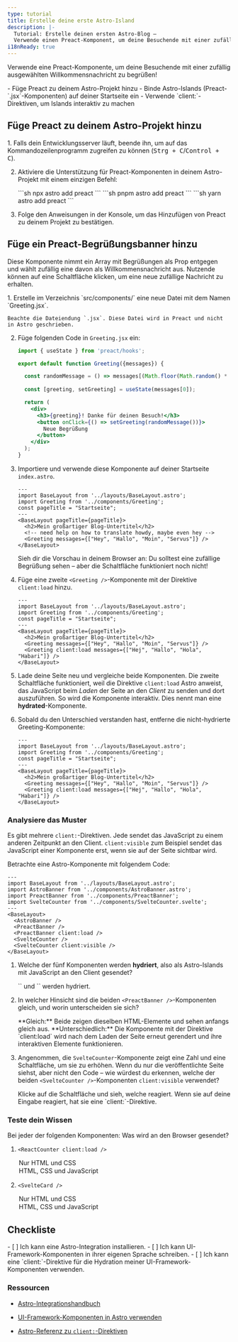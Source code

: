 ```yaml
---
type: tutorial
title: Erstelle deine erste Astro-Island
description: |-
  Tutorial: Erstelle deinen ersten Astro-Blog —
  Verwende einen Preact-Komponent, um deine Besuchende mit einer zufällig ausgewählten Begrüßung zu empfangen
i18nReady: true
---
```



 Verwende eine Preact-Komponente, um deine Besuchende mit einer zufällig ausgewählten Willkommensnachricht zu begrüßen!

<PreCheck>
  - Füge Preact zu deinem Astro-Projekt hinzu
  - Binde Astro-Islands (Preact-`.jsx`-Komponenten) auf deiner Startseite ein
  - Verwende `client:`-Direktiven, um Islands interaktiv zu machen
</PreCheck>

## Füge Preact zu deinem Astro-Projekt hinzu

<Steps>
1. Falls dein Entwicklungsserver läuft, beende ihn, um auf das Kommandozeilen&shy;programm zugreifen zu können (<kbd>Strg + C</kbd>/<kbd>Control + C</kbd>).

2. Aktiviere die Unterstützung für Preact-Komponenten in deinem Astro-Projekt mit einem einzigen Befehl:

    <PackageManagerTabs>
      <Fragment slot="npm">
        ```sh
        npx astro add preact
        ```
      </Fragment>
      <Fragment slot="pnpm">
        ```sh
        pnpm astro add preact
        ```
      </Fragment>
      <Fragment slot="yarn">
        ```sh
        yarn astro add preact
        ```
      </Fragment>
    </PackageManagerTabs>

3. Folge den Anweisungen in der Konsole, um das Hinzufügen von Preact zu deinem Projekt zu bestätigen.
</Steps>

## Füge ein Preact-Begrüßungsbanner hinzu

Diese Komponente nimmt ein Array mit Begrüßungen als Prop entgegen und wählt zufällig eine davon als Willkommensnachricht aus. Nutzende können auf eine Schaltfläche klicken, um eine neue zufällige Nachricht zu erhalten.

<Steps>
1. Erstelle im Verzeichnis `src/components/` eine neue Datei mit dem Namen `Greeting.jsx`.

    Beachte die Dateiendung `.jsx`. Diese Datei wird in Preact und nicht in Astro geschrieben.

2. Füge folgenden Code in `Greeting.jsx` ein:

    ```jsx title="src/components/Greeting.jsx"
    import { useState } from 'preact/hooks';

    export default function Greeting({messages}) {

      const randomMessage = () => messages[(Math.floor(Math.random() * messages.length))];
      
      const [greeting, setGreeting] = useState(messages[0]);

      return (
        <div> 
          <h3>{greeting}! Danke für deinen Besuch!</h3>
          <button onClick={() => setGreeting(randomMessage())}>
            Neue Begrüßung
          </button>
        </div>
      );
    }
    ```

3. Importiere und verwende diese Komponente auf deiner Startseite `index.astro`.

    ```astro title="src/pages/index.astro" ins={3,8}
    ---
    import BaseLayout from '../layouts/BaseLayout.astro';
    import Greeting from '../components/Greeting';
    const pageTitle = "Startseite";
    ---
    <BaseLayout pageTitle={pageTitle}>
      <h2>Mein großartiger Blog-Untertitel</h2>
      <!-- need help on how to translate howdy, maybe even hey -->
      <Greeting messages={["Hey", "Hallo", "Moin", "Servus"]} />
    </BaseLayout>
    ```

    Sieh dir die Vorschau in deinem Browser an: Du solltest eine zufällige Begrüßung sehen – aber die Schaltfläche funktioniert noch nicht!


4. Füge eine zweite `<Greeting />`-Komponente mit der Direktive `client:load` hinzu.

    ```astro title="src/pages/index.astro" ins={9} "client:load"
    ---
    import BaseLayout from '../layouts/BaseLayout.astro';
    import Greeting from '../components/Greeting';
    const pageTitle = "Startseite";
    ---
    <BaseLayout pageTitle={pageTitle}>
      <h2>Mein großartiger Blog-Untertitel</h2>
      <Greeting messages={["Hey", "Hallo", "Moin", "Servus"]} />
      <Greeting client:load messages={["Hej", "Hallo", "Hola", "Habari"]} />
    </BaseLayout>
    ```

  5. Lade deine Seite neu und vergleiche beide Komponenten. Die zweite Schaltfläche funktioniert, weil die Direktive `client:load` Astro anweist, das JavaScript beim _Laden_ der Seite an den _Client_ zu senden und dort auszuführen. So wird die Komponente interaktiv. Dies nennt man eine **hydrated**-Komponente.
  
  6. Sobald du den Unterschied verstanden hast, entferne die nicht-hydrierte Greeting-Komponente:

      ```astro title="src/pages/index.astro" del={8} "client:load"
      ---
      import BaseLayout from '../layouts/BaseLayout.astro';
      import Greeting from '../components/Greeting';
      const pageTitle = "Startseite";
      ---
      <BaseLayout pageTitle={pageTitle}>
        <h2>Mein großartiger Blog-Untertitel</h2>
        <Greeting messages={["Hey", "Hallo", "Moin", "Servus"]} />
        <Greeting client:load messages={["Hej", "Hallo", "Hola", "Habari"]} />
      </BaseLayout>
      ```
</Steps>

<Box icon="question-mark">

### Analysiere das Muster

Es gibt mehrere `client:`-Direktiven. Jede sendet das JavaScript zu einem anderen Zeitpunkt an den Client. `client:visible` zum Beispiel sendet das JavaScript einer Komponente erst, wenn sie auf der Seite sichtbar wird.

Betrachte eine Astro-Komponente mit folgendem Code:

```astro
---
import BaseLayout from '../layouts/BaseLayout.astro';
import AstroBanner from '../components/AstroBanner.astro';
import PreactBanner from '../components/PreactBanner';
import SvelteCounter from '../components/SvelteCounter.svelte';
---
<BaseLayout>
  <AstroBanner />
  <PreactBanner />
  <PreactBanner client:load />
  <SvelteCounter />
  <SvelteCounter client:visible />
</BaseLayout>
```

1. Welche der fünf Komponenten werden **hydriert**, also als Astro-Islands mit JavaScript an den Client gesendet?

    <p>
      <Spoiler>`<PreactBanner client:load />` und `<SvelteCounter client:visible />` werden hydriert.</Spoiler>
    </p>

2. In welcher Hinsicht sind die beiden `<PreactBanner />`-Komponenten gleich, und worin unterscheiden sie sich?

    <p>
      <Spoiler>**Gleich:** Beide zeigen dieselben HTML-Elemente und sehen anfangs gleich aus. **Unterschiedlich:** Die Komponente mit der Direktive `client:load` wird nach dem Laden der Seite erneut gerendert und ihre interaktiven Elemente funktionieren.</Spoiler>
    </p>

3. Angenommen, die `SvelteCounter`-Komponente zeigt eine Zahl und eine Schaltfläche, um sie zu erhöhen. Wenn du nur die veröffentlichte Seite siehst, aber nicht den Code – wie würdest du erkennen, welche der beiden `<SvelteCounter />`-Komponenten `client:visible` verwendet? 

    <p>
      <Spoiler>Klicke auf die Schaltfläche und sieh, welche reagiert. Wenn sie auf deine Eingabe reagiert, hat sie eine `client:`-Direktive.</Spoiler>
    </p>
</Box>



<Box icon="question-mark">

### Teste dein Wissen

Bei jeder der folgenden Komponenten: Was wird an den Browser gesendet?

1. `<ReactCounter client:load />`

    <MultipleChoice>
      <Option>
        Nur HTML und CSS
      </Option>
      <Option isCorrect>
        HTML, CSS und JavaScript
      </Option>
    </MultipleChoice>

2. `<SvelteCard />`

    <MultipleChoice>
      <Option  isCorrect>
        Nur HTML und CSS
      </Option>
      <Option>
        HTML, CSS und JavaScript 
      </Option>
    </MultipleChoice>
</Box>

<Box icon="check-list">

## Checkliste

<Checklist>
- [ ] Ich kann eine Astro-Integration installieren.
- [ ] Ich kann UI-Framework-Komponenten in ihrer eigenen Sprache schreiben.
- [ ] Ich kann eine `client:`-Direktive für die Hydration meiner UI-Framework-Komponenten verwenden.
</Checklist>
</Box>

### Ressourcen

- [Astro-Integrationshandbuch](/de/guides/integrations-guide/)

- [UI-Framework-Komponenten in Astro verwenden](/de/guides/framework-components/#framework-komponenten-nutzen)

- [Astro-Referenz zu `client:`-Direktiven](/de/reference/directives-reference/#client-directives)
